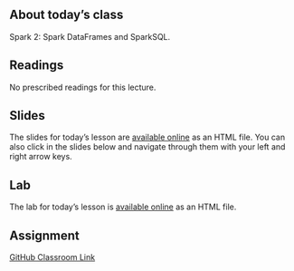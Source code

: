 ## About today's class
Spark 2: Spark DataFrames and SparkSQL.

## Readings

No prescribed readings for this lecture.

## Slides

The slides for today's lesson are [available online](/slides/07-slides.qmd){target="_blank"} as an HTML file. You can also click in the slides below and navigate through them with your left and right arrow keys.

## Lab

The lab for today's lesson is [available online](/labs/07-labs.qmd){target="_blank"} as an HTML file.

## Assignment

[GitHub Classroom Link]({{< var gh-classroom.a06p2 >}})
